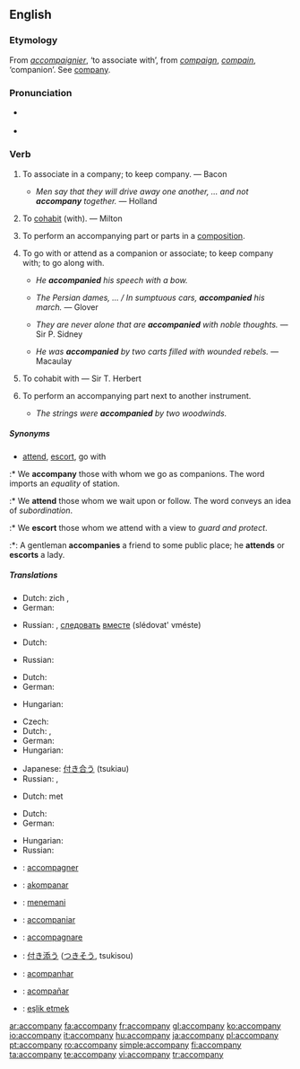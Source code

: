 ==English==

===Etymology===
From {{OF.}} ''[[accompaignier]]'', ‘to associate with’, from ''[[compaign]]'', ''[[compain]]'', ‘companion’. See [[company]].

===Pronunciation===
* {{RP}} {{IPA|/əˈkʌm.pə.ni/}}
* {{audio|en-us-accompany.ogg|Audio (US)}}

===Verb===
{{en-verb|accompan|i|ed}}

# {{context|intransitive|obsolete}} {{rfdate|really quote Bacon}} To associate in a company; to keep company. — Bacon
#* {{rfdate}} ''Men say that they will drive away one another, … and not '''accompany''' together.'' — Holland
# {{context|intransitive|obsolete}} {{rfdate|really quote Milton}} To [[cohabit]] (with). — Milton
# {{context|intransitive|music}} To perform an accompanying part or parts in a [[composition]].
# {{context|transitive}} To go with or attend as a companion or associate; to keep company with; to go along with.
#* ''He '''accompanied''' his speech with a bow.''
#* {{rfdate}} ''The Persian dames, … / In sumptuous cars, '''accompanied''' his march.'' — Glover
#* {{rfdate}} ''They are never alone that are '''accompanied''' with noble thoughts.'' — Sir P. Sidney
#* {{rfdate}} ''He was '''accompanied''' by two carts filled with wounded rebels.'' — Macaulay
# {{context|transitive|obsolete}} {{rfdate|really quote Herbert}} To cohabit with — Sir T. Herbert
# {{context|transitive|music}} To perform an accompanying part next to another instrument.
#* ''The strings were '''accompanied''' by two woodwinds.''

{{rfex|the obsolete cases}}

=====Synonyms=====
* {{italbrac|go with}} [[attend]], [[escort]], go with
:* We '''accompany''' those with whom we go as companions. The word imports an ''equality'' of station.
:* We '''attend''' those whom we wait upon or follow. The word conveys an idea of ''subordination''.
:* We '''escort''' those whom we attend with a view to ''guard and protect''.
:*: A gentleman '''accompanies''' a friend to some public place; he '''attends''' or '''escorts''' a lady.

=====Translations=====
{{trans-top|keep company}}
* Dutch: zich {{t|nl|samensluiten}}, {{t|nl|samenwerken}}
* German: {{t-|de|begleiten}}
{{trans-mid}}
* Russian: {{t+|ru|сопровождать|tr=soprovoshdát'|sc=Cyrl}}, [[следовать]] [[вместе]] (slédovat' vméste)
{{trans-bottom}}

{{trans-top|cohabit}}
* Dutch: {{t|nl|samenwonen}}
{{trans-mid}}
* Russian: {{t-|ru|сожительствовать|tr=sogítel'stvovat'|sc=Cyrl}}
{{trans-bottom}}

{{trans-top|perform an accompanying part or parts in a composition}}
* Dutch: {{t|nl|begeleiden}}
* German: {{t-|de|begleiten}}
{{trans-mid}}
* Hungarian: {{t|hu|kísér}}
{{trans-bottom}}

{{trans-top|attend as a companion}}
* Czech: {{t-|cs|doprovodit}}
* Dutch: {{t+|nl|vergezellen}}, {{t|nl|begeleiden}}
* German: {{t-|de|begleiten}}
* Hungarian: {{t|hu|kísér}}
{{trans-mid}}
* Japanese: [[付き合う]] (tsukiau)
* Russian: {{t+|ru|сопутствовать|tr=sopútstvovat'|sc=Cyrl}}, {{t+|ru|сопровождать|tr=soprovoshdát'|sc=Cyrl}}
{{trans-bottom}}

{{trans-top|cohabit with}}
* Dutch: {{t|nl|samenwonen}} met
{{trans-mid}}
{{trans-bottom}}

{{trans-top|perform an accompanying part next to another instrument}}
* Dutch: {{t|nl|begeleiden}}
* German: {{t-|de|begleiten}}
{{trans-mid}}
* Hungarian: {{t|hu|kísér}}
* Russian: {{t+|ru|аккомпанировать|tr=akkompanírovat'|sc=Cyrl}}
{{trans-bottom}}

{{checktrans-top}}
* {{ttbc|French}}: [[accompagner]]
* {{ttbc|Ido}}: [[akompanar]]
* {{ttbc|Indonesian}}: [[teman|menemani]]
* {{ttbc|Interlingua}}: [[accompaniar]]
* {{ttbc|Italian}}: [[accompagnare]]
{{checktrans-mid}}
* {{ttbc|Japanese}}: [[付き添う]] ([[つきそう]], tsukisou)
* {{ttbc|Portuguese}}: [[acompanhar]]
* {{ttbc|Spanish}}: [[acompañar]]
* {{ttbc|Turkish}}: [[eşlik etmek]]
{{checktrans-bottom}}

[[ar:accompany]]
[[fa:accompany]]
[[fr:accompany]]
[[gl:accompany]]
[[ko:accompany]]
[[io:accompany]]
[[it:accompany]]
[[hu:accompany]]
[[ja:accompany]]
[[pl:accompany]]
[[pt:accompany]]
[[ro:accompany]]
[[simple:accompany]]
[[fi:accompany]]
[[ta:accompany]]
[[te:accompany]]
[[vi:accompany]]
[[tr:accompany]]